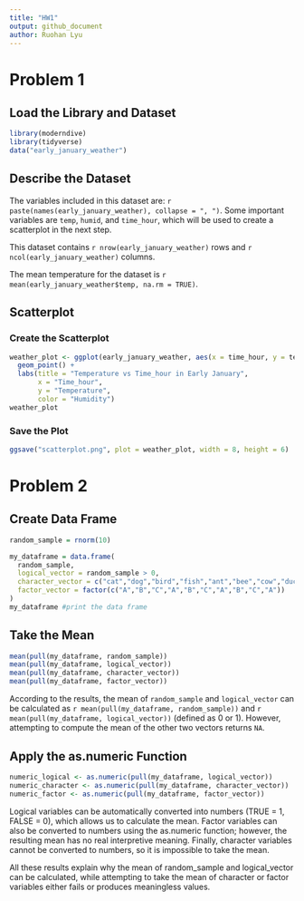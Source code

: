 ```yaml
---
title: "HW1"
output: github_document
author: Ruohan Lyu
---
```


# Problem 1
## Load the Library and Dataset

```r
library(moderndive)
library(tidyverse)
data("early_january_weather")
```

## Describe the Dataset

The variables included in this dataset are: `r paste(names(early_january_weather), collapse = ", ")`. Some important variables are `temp`, `humid`, and `time_hour`, which will be used to create a scatterplot in the next step.

This dataset contains `r nrow(early_january_weather)` rows and `r ncol(early_january_weather)` columns.

The mean temperature for the dataset is `r mean(early_january_weather$temp, na.rm = TRUE)`.

## Scatterplot
### Create the Scatterplot

```r
weather_plot <- ggplot(early_january_weather, aes(x = time_hour, y = temp, color = humid)) + 
  geom_point() + 
  labs(title = "Temperature vs Time_hour in Early January", 
       x = "Time_hour",
       y = "Temperature",
       color = "Humidity")
weather_plot
```

### Save the Plot

```r
ggsave("scatterplot.png", plot = weather_plot, width = 8, height = 6)
```

# Problem 2
## Create Data Frame

```r
random_sample = rnorm(10)
```

```r
my_dataframe = data.frame(
  random_sample,
  logical_vector = random_sample > 0,
  character_vector = c("cat","dog","bird","fish","ant","bee","cow","duck","lion","tiger"),
  factor_vector = factor(c("A","B","C","A","B","C","A","B","C","A"))
)
my_dataframe #print the data frame
```

## Take the Mean
```r
mean(pull(my_dataframe, random_sample))
mean(pull(my_dataframe, logical_vector))
mean(pull(my_dataframe, character_vector))
mean(pull(my_dataframe, factor_vector))
```

According to the results, the mean of `random_sample` and `logical_vector` can be calculated as `r mean(pull(my_dataframe, random_sample))` and `r mean(pull(my_dataframe, logical_vector))` (defined as 0 or 1). However, attempting to compute the mean of the other two vectors returns `NA`.

## Apply the as.numeric Function
```r
numeric_logical <- as.numeric(pull(my_dataframe, logical_vector))
numeric_character <- as.numeric(pull(my_dataframe, character_vector))
numeric_factor <- as.numeric(pull(my_dataframe, factor_vector))
```

Logical variables can be automatically converted into numbers (TRUE = 1, FALSE = 0), which allows us to calculate the mean. Factor variables can also be converted to numbers using the as.numeric function; however, the resulting mean has no real interpretive meaning. Finally, character variables cannot be converted to numbers, so it is impossible to take the mean. 

All these results explain why the mean of random_sample and logical_vector can be calculated, while attempting to take the mean of character or factor variables either fails or produces meaningless values.
